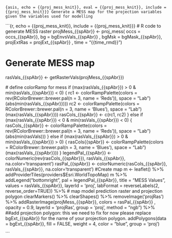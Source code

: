 ```{asis, echo = {{proj_mess_knit}}, eval = {{proj_mess_knit}}, include = {{proj_mess_knit}}}
Generate a MESS map for the projection variables given the variables used for modelling
```

```{r, echo = {{proj_mess_knit}}, include = {{proj_mess_knit}}}
# R code to generate MESS raster
projMess_{{spAbr}} <- proj_mess(
  occs = occs_{{spAbr}},
  bg = bgEnvsVals_{{spAbr}} ,
  bgMsk =  bgMask_{{spAbr}},
  projExtRas =  projExt_{{spAbr}} ,
  time = "{{time_rmd}}")

# Generate MESS map
rasVals_{{spAbr}} <-  getRasterVals(projMess_{{spAbr}})

  # define colorRamp for mess
  if (max(rasVals_{{spAbr}}) > 0 & min(rasVals_{{spAbr}}) < 0) {
    rc1 <- colorRampPalette(colors = rev(RColorBrewer::brewer.pal(n = 3, name = 'Reds')),
                            space = "Lab")(abs(min(rasVals_{{spAbr}})))
    rc2 <- colorRampPalette(colors = RColorBrewer::brewer.pal(n = 3, name = 'Blues'),
                            space = "Lab")(max(rasVals_{{spAbr}}))
    rasCols_{{spAbr}} <- c(rc1, rc2)
  } else if (max(rasVals_{{spAbr}}) < 0 & min(rasVals_{{spAbr}}) < 0) {
    rasCols_{{spAbr}} <- colorRampPalette(colors = rev(RColorBrewer::brewer.pal(n = 3, name = 'Reds')),
                                space = "Lab")(abs(min(rasVals)))
  } else if (max(rasVals_{{spAbr}}) > 0 & min(rasVals_{{spAbr}}) > 0) {
    rasCols{{spAbr}} <- colorRampPalette(colors = RColorBrewer::brewer.pal(n = 3, name = 'Blues'),
                                space = "Lab")(max(rasVals_{{spAbr}}))
  }
  legendPal_{{spAbr}} <- colorNumeric(rev(rasCols_{{spAbr}}), rasVals_{{spAbr}}, na.color='transparent')
  rasPal_{{spAbr}} <- colorNumeric(rasCols_{{spAbr}}, rasVals_{{spAbr}}, na.color='transparent')
  #Create map
  m <- leaflet() %>% addProviderTiles(providers$Esri.WorldTopoMap) 
m  %>%
    addLegend("bottomright", pal = legendPal_{{spAbr}}, title = "MESS Values",
              values = rasVals_{{spAbr}}, layerId = 'proj',
              labFormat = reverseLabels(2, reverse_order=TRUE)) %>%
  # map model prediction raster and projection polygon
 clearMarkers() %>% clearShapes() %>% removeImage('projRas') %>%
    addRasterImage(projMess_{{spAbr}}, colors =   rasPal_{{spAbr}} , opacity = 0.9,
                   layerId = 'projRas', group = 'proj', method = "ngb") %>%
  ##add projection polygon: this we need to fix for now please replace bgExt_{{spAbr}} for the name of your projection polygon.
  addPolygons(data = bgExt_{{spAbr}}, fill = FALSE,
              weight = 4, color = "blue", group = 'proj')



```
